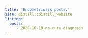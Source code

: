 ```yaml
---
title: 'Endometriosis posts:'
site: distill::distill_website
listing:
  posts: 
     - 2020-10-18-no-cure-diagnosis
---
```


